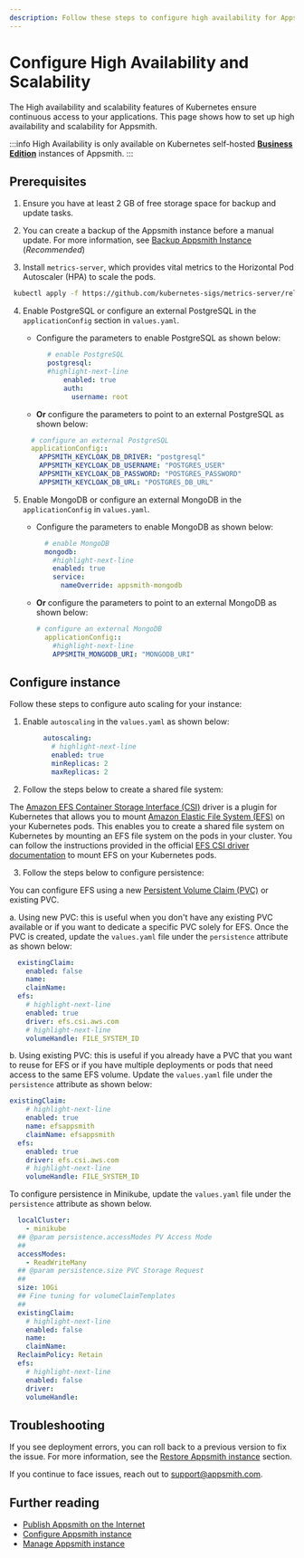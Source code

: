 ```yaml
---
description: Follow these steps to configure high availability for Appsmith on Kubernetes.
---
```


# Configure High Availability and Scalability
The High availability and scalability features of Kubernetes ensure continuous access to your applications. This page shows how to set up high availability and scalability for Appsmith.

:::info
High Availability is only available on Kubernetes self-hosted [**Business Edition**](https://www.appsmith.com/pricing) instances of Appsmith.
:::

## Prerequisites
  1. Ensure you have at least 2 GB of free storage space for backup and update tasks.
  2. You can create a backup of the Appsmith instance before a manual update. For more information, see [Backup Appsmith Instance](/getting-started/setup/instance-management/appsmithctl?current-command-type=kubernetes-commands#backup-instance) (_Recommended_)

  3. Install `metrics-server`, which provides vital metrics to the Horizontal Pod Autoscaler (HPA) to scale the pods.

   ```bash
    kubectl apply -f https://github.com/kubernetes-sigs/metrics-server/releases/latest/download/components.yaml
   ```

  4. Enable PostgreSQL or configure an external PostgreSQL in the `applicationConfig` section in `values.yaml`.

      * Configure the parameters to enable PostgreSQL as shown below:

      ```yaml
            # enable PostgreSQL
            postgresql:
            #highlight-next-line
                enabled: true
                auth:
                  username: root
      ```

      * **Or** configure the parameters to point to an external PostgreSQL as shown below:
    
      ```yaml
        # configure an external PostgreSQL
        applicationConfig::
          APPSMITH_KEYCLOAK_DB_DRIVER: "postgresql"
          APPSMITH_KEYCLOAK_DB_USERNAME: "POSTGRES_USER"
          APPSMITH_KEYCLOAK_DB_PASSWORD: "POSTGRES_PASSWORD"
          APPSMITH_KEYCLOAK_DB_URL: "POSTGRES_DB_URL"
      ```

  5.  Enable MongoDB or configure an external MongoDB in the `applicationConfig` in `values.yaml`.

      * Configure the parameters to enable MongoDB as shown below:

        ```yaml
          # enable MongoDB
          mongodb:
            #highlight-next-line
            enabled: true
            service:
              nameOverride: appsmith-mongodb
        ```
    
      * **Or** configure the parameters to point to an external MongoDB as shown below:

        ```yaml
        # configure an external MongoDB
          applicationConfig::
            #highlight-next-line
            APPSMITH_MONGODB_URI: "MONGODB_URI"
        ```

## Configure instance
Follow these steps to configure auto scaling for your instance:

1. Enable `autoscaling` in the `values.yaml` as shown below:

   ```yaml
        autoscaling:
          # highlight-next-line
          enabled: true
          minReplicas: 2
          maxReplicas: 2
   ```

2. Follow the steps below to create a shared file system:

<Tabs groupId="configurations" queryString="current-configuration">
  <TabItem label="AWS EKS" value="AWSEKS">

The [Amazon EFS Container Storage Interface (CSI)](https://docs.aws.amazon.com/eks/latest/userguide/efs-csi.html) driver is a plugin for Kubernetes that allows you to mount [Amazon Elastic File System (EFS)](https://aws.amazon.com/efs/) on your Kubernetes pods. This enables you to create a shared file system on Kubernetes by mounting an EFS file system on the pods in your cluster. You can follow the instructions provided in the official [EFS CSI driver documentation](https://docs.aws.amazon.com/eks/latest/userguide/efs-csi.html) to mount EFS on your Kubernetes pods.

</TabItem>
</Tabs>

3. Follow the steps below to configure persistence:

<Tabs groupId="configurations" queryString="current-configuration">
  <TabItem label="AWS EKS" value="AWSEKS">

You can configure EFS using a new [Persistent Volume Claim (PVC)](https://kubernetes.io/docs/concepts/storage/persistent-volumes/) or existing PVC.

  a. Using new PVC: this is useful when you don't have any existing PVC available or if you want to dedicate a specific PVC solely for EFS. Once the PVC is created, update the `values.yaml` file under the `persistence` attribute as shown below:

  ```yaml
    existingClaim:
      enabled: false
      name: 
      claimName: 
    efs:
      # highlight-next-line
      enabled: true
      driver: efs.csi.aws.com
      # highlight-next-line
      volumeHandle: FILE_SYSTEM_ID
  ```

  b. Using existing PVC: this is useful if you already have a PVC that you want to reuse for EFS or if you have multiple deployments or pods that need access to the same EFS volume. Update the `values.yaml` file under the `persistence` attribute as shown below:

  ```yaml
  existingClaim:
      # highlight-next-line
      enabled: true
      name: efsappsmith
      claimName: efsappsmith
    efs:
      enabled: true
      driver: efs.csi.aws.com
      # highlight-next-line
      volumeHandle: FILE_SYSTEM_ID
  ```

</TabItem>
<TabItem label="Minikube" value="Minikube">
   
  To configure persistence in Minikube, update the `values.yaml` file under the `persistence` attribute as shown below.

  ```yaml
    localCluster:
      - minikube
    ## @param persistence.accessModes PV Access Mode
    ##
    accessModes:
      - ReadWriteMany
    ## @param persistence.size PVC Storage Request
    ##
    size: 10Gi
    ## Fine tuning for volumeClaimTemplates
    ##
    existingClaim:
      # highlight-next-line
      enabled: false
      name:
      claimName:
    ReclaimPolicy: Retain
    efs:
      # highlight-next-line
      enabled: false
      driver: 
      volumeHandle:
  ```

</TabItem>
</Tabs>

## Troubleshooting
If you see deployment errors, you can roll back to a previous version to fix the issue. For more information, see the [Restore Appsmith instance](/getting-started/setup/instance-management/appsmithctl?current-command-type=kubernetes-commands#restore-instance) section. 

If you continue to face issues, reach out to [support@appsmith.com](mailto:support@appsmith.com).

## Further reading
* [Publish Appsmith on the Internet](/getting-started/setup/installation-guides/kubernetes/publish-appsmith-online)
* [Configure Appsmith instance](/getting-started/setup/instance-configuration#configure-helm-installations)
* [Manage Appsmith instance](/getting-started/setup/instance-management/)